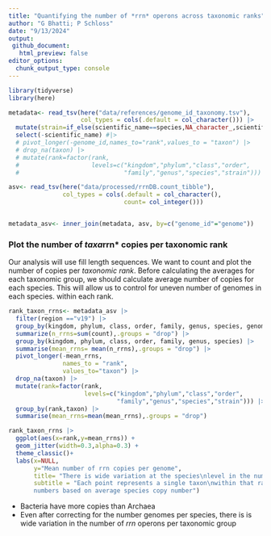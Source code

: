 ```yaml
---
title: "Quantifying the number of *rrn* operons across taxonomic ranks"
author: "G Bhatti; P Schloss"
date: "9/13/2024"
output:
 github_document:
   html_preview: false
editor_options: 
  chunk_output_type: console
---
```


```r
library(tidyverse)
library(here)

metadata<- read_tsv(here("data/references/genome_id_taxonomy.tsv"),
                    col_types = cols(.default = col_character())) |> 
  mutate(strain=if_else(scientific_name==species,NA_character_,scientific_name)) |> 
  select(-scientific_name) #|> 
  # pivot_longer(-genome_id,names_to="rank",values_to = "taxon") |> 
  # drop_na(taxon) |> 
  # mutate(rank=factor(rank,
  #                    levels=c("kingdom","phylum","class","order",
  #                             "family","genus","species","strain")))

asv<- read_tsv(here("data/processed/rrnDB.count_tibble"),
               col_types = cols(.default = col_character(),
                                count= col_integer()))


metadata_asv<- inner_join(metadata, asv, by=c("genome_id"="genome"))
```

### Plot the number of *taxa*rrn* copies per taxonomic rank

Our analysis will use fill length sequences. We want to count and plot the number
of copies per *taxonomic rank*. Before calculating the averages for each taxonomic 
group, we should calculate average number of copies for each species. This will 
allow us to control for uneven number of genomes in each species.
within each rank.

```r
rank_taxon_rrns<- metadata_asv |> 
  filter(region =="v19") |> 
  group_by(kingdom, phylum, class, order, family, genus, species, genome_id) |> 
  summarize(n_rrns=sum(count),.groups = "drop") |> 
  group_by(kingdom, phylum, class, order, family, genus, species) |> 
  summarise(mean_rrns= mean(n_rrns),.groups = "drop") |> 
  pivot_longer(-mean_rrns,
               names_to = "rank",
               values_to="taxon") |> 
  drop_na(taxon) |> 
  mutate(rank=factor(rank,
                     levels=c("kingdom","phylum","class","order",
                              "family","genus","species","strain"))) |> 
  group_by(rank,taxon) |> 
  summarise(mean_rrns=mean(mean_rrns),.groups = "drop")

rank_taxon_rrns |> 
  ggplot(aes(x=rank,y=mean_rrns)) + 
  geom_jitter(width=0.3,alpha=0.3) +
  theme_classic()+
  labs(x=NULL,
       y="Mean number of rrn copies per genome",
       title= "There is wide variation at the species\nlevel in the number of rrn copies",
       subtitle = "Each point represents a single taxon\nwithin that rank,
       numbers based on average species copy number")
```


* Bacteria have more copies than Archaea
* Even after correcting for the number genomes per species, there is is wide variation in the number of *rrn* operons per taxonomic group
